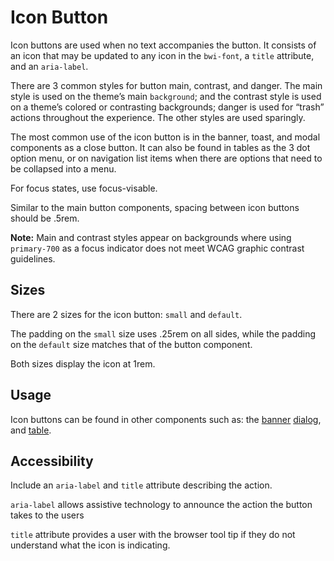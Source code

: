 

<Meta of={stories} />

# Icon Button

Icon buttons are used when no text accompanies the button. It consists of an icon that may be
updated to any icon in the `bwi-font`, a `title` attribute, and an `aria-label`.

There are 3 common styles for button main, contrast, and danger. The main style is used on the
theme’s main `background`; and the contrast style is used on a theme’s colored or contrasting
backgrounds; danger is used for “trash” actions throughout the experience. The other styles are used
sparingly.

The most common use of the icon button is in the banner, toast, and modal components as a close
button. It can also be found in tables as the 3 dot option menu, or on navigation list items when
there are options that need to be collapsed into a menu.

For focus states, use focus-visable.

Similar to the main button components, spacing between icon buttons should be .5rem.

<Primary />
<Controls />

**Note:** Main and contrast styles appear on backgrounds where using `primary-700` as a focus
indicator does not meet WCAG graphic contrast guidelines.

## Sizes

There are 2 sizes for the icon button: `small` and `default`.

The padding on the `small` size uses .25rem on all sides, while the padding on the `default` size
matches that of the button component.

Both sizes display the icon at 1rem.

## Usage

Icon buttons can be found in other components such as: the
[banner](?path=/docs/component-library-banner--docs)
[dialog](?path=/docs/component-library-dialogs--docs), and
[table](?path=/docs/component-library-table--docs).

<Story id="component-library-banner--premium" />

## Accessibility

Include an `aria-label` and `title` attribute describing the action.

`aria-label` allows assistive technology to announce the action the button takes to the users

`title` attribute provides a user with the browser tool tip if they do not understand what the icon
is indicating.
